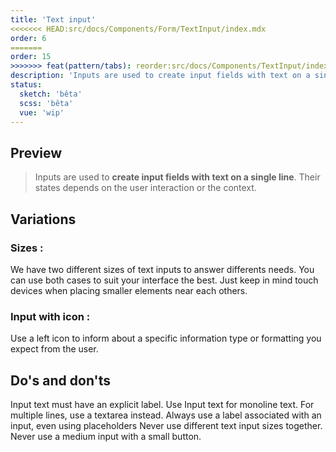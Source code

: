 ```yaml
---
title: 'Text input'
<<<<<<< HEAD:src/docs/Components/Form/TextInput/index.mdx
order: 6
=======
order: 15
>>>>>>> feat(pattern/tabs): reorder:src/docs/Components/TextInput/index.mdx
description: 'Inputs are used to create input fields with text on a single line. Their states depends on the user interaction or the context'
status:
  sketch: 'bêta'
  scss: 'bêta'
  vue: 'wip'
---
```


## Preview

> Inputs are used to **create input fields with text on a single line**. Their states depends on the user interaction or the context.

<Preview nude path="input-state" />

## Variations

### Sizes :

We have two different sizes of text inputs to answer differents needs. You can use both cases to suit your interface the best. Just keep in mind touch devices when placing smaller elements near each others.

<Preview path="input-sizes" />

### Input with icon :

Use a left icon to inform about a specific information type or formatting you expect from the user.

<Preview nude path="left-icon-input" />

## Do's and don'ts

<HintItem>Input text must have an explicit label.</HintItem>
<HintItem>
  Use Input text for monoline text. For multiple lines, use a textarea instead.
</HintItem>
<HintItem>
  Always use a label associated with an input, even using placeholders
</HintItem>
<HintItem dont>Never use different text input sizes together.</HintItem>
<HintItem dont>Never use a medium input with a small button.</HintItem>
